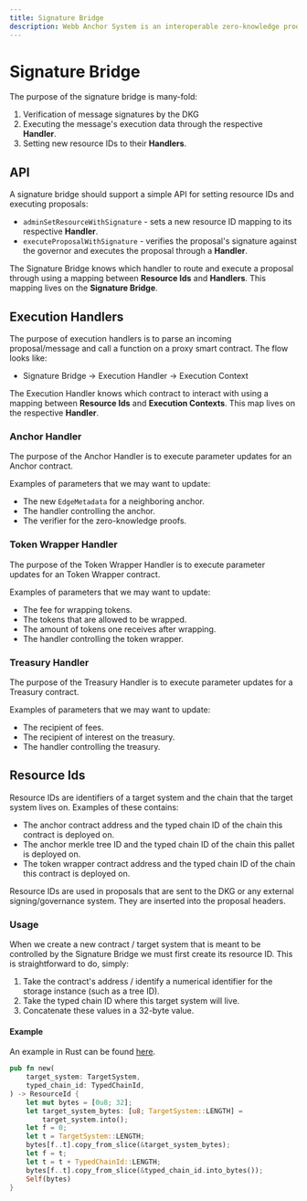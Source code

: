 ```yaml
---
title: Signature Bridge
description: Webb Anchor System is an interoperable zero-knowledge proof based system
---
```


# Signature Bridge

The purpose of the signature bridge is many-fold:

1. Verification of message signatures by the DKG
2. Executing the message's execution data through the respective **Handler**.
3. Setting new resource IDs to their **Handlers**.

## API

A signature bridge should support a simple API for setting resource IDs and executing proposals:

- `adminSetResourceWithSignature` - sets a new resource ID mapping to its respective **Handler**.
- `executeProposalWithSignature` - verifies the proposal's signature against the governor and executes the proposal through a **Handler**.

The Signature Bridge knows which handler to route and execute a proposal through using a mapping between **Resource Ids** and **Handlers**. This mapping lives on the **Signature Bridge**.

## Execution Handlers

The purpose of execution handlers is to parse an incoming proposal/message and call a function on a proxy smart contract. The flow looks like:

- Signature Bridge -> Execution Handler -> Execution Context

The Execution Handler knows which contract to interact with using a mapping between **Resource Ids** and **Execution Contexts**. This map lives on the respective **Handler**.

### Anchor Handler

The purpose of the Anchor Handler is to execute parameter updates for an Anchor contract.

Examples of parameters that we may want to update:

- The new `EdgeMetadata` for a neighboring anchor.
- The handler controlling the anchor.
- The verifier for the zero-knowledge proofs.

### Token Wrapper Handler

The purpose of the Token Wrapper Handler is to execute parameter updates for an Token Wrapper contract.

Examples of parameters that we may want to update:

- The fee for wrapping tokens.
- The tokens that are allowed to be wrapped.
- The amount of tokens one receives after wrapping.
- The handler controlling the token wrapper.

### Treasury Handler

The purpose of the Treasury Handler is to execute parameter updates for a Treasury contract.

Examples of parameters that we may want to update:

- The recipient of fees.
- The recipient of interest on the treasury.
- The handler controlling the treasury.

## Resource Ids

Resource IDs are identifiers of a target system and the chain that the target system lives on. Examples of these contains:

- The anchor contract address and the typed chain ID of the chain this contract is deployed on.
- The anchor merkle tree ID and the typed chain ID of the chain this pallet is deployed on.
- The token wrapper contract address and the typed chain ID of the chain this contract is deployed on.

Resource IDs are used in proposals that are sent to the DKG or any external signing/governance system. They are inserted into the proposal headers.

### Usage

When we create a new contract / target system that is meant to be controlled by the Signature Bridge we must first create its resource ID. This is straightforward to do, simply:

1. Take the contract's address / identify a numerical identifier for the storage instance (such as a tree ID).
2. Take the typed chain ID where this target system will live.
3. Concatenate these values in a 32-byte value.

#### Example

An example in Rust can be found [here](https://github.com/webb-tools/webb-rs/blob/main/proposals/src/header.rs#L215).

```rust
pub fn new(
    target_system: TargetSystem,
    typed_chain_id: TypedChainId,
) -> ResourceId {
    let mut bytes = [0u8; 32];
    let target_system_bytes: [u8; TargetSystem::LENGTH] =
        target_system.into();
    let f = 0;
    let t = TargetSystem::LENGTH;
    bytes[f..t].copy_from_slice(&target_system_bytes);
    let f = t;
    let t = t + TypedChainId::LENGTH;
    bytes[f..t].copy_from_slice(&typed_chain_id.into_bytes());
    Self(bytes)
}
```
